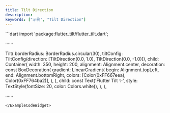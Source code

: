 ```yaml
---
title: Tilt Direction
description:
keywords: ["示例", "Tilt Direction"]
---
```


<ExampleCodeWidget name="TiltDirectionDemo" height={950}>
```dart
import 'package:flutter_tilt/flutter_tilt.dart';

······

Tilt(
  borderRadius: BorderRadius.circular(30),
  tiltConfig: TiltConfig(direction: [TiltDirection(0.0, 1.0), TiltDirection(0.0, -1.0)]),
  child: Container(
    width: 350,
    height: 200,
    alignment: Alignment.center,
    decoration: const BoxDecoration(
      gradient: LinearGradient(
        begin: Alignment.topLeft,
        end: Alignment.bottomRight,
        colors: [Color(0xFF667eea), Color(0xFF764ba2)],
      ),
    ),
    child: const Text('Flutter Tilt ✨', style: TextStyle(fontSize: 20, color: Colors.white)),
  ),
),

······
```
</ExampleCodeWidget>
